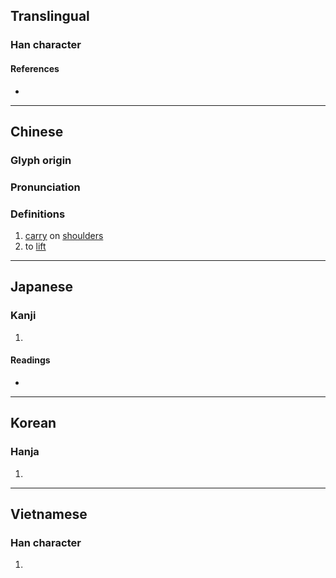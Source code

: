 {{character info/new}}
{{also|摃}}
==Translingual==

===Han character===
{{Han char|rn=64|rad=手|as=03|sn=6|four=51010|canj=QM|ids=⿰扌工}}

====References====
* {{Han ref|kx=0417.230|dkj=11798|dj=0764.150|hdz=31829.030|uh=625B|ud=25179|bh=A6AA|bd=42666}}

----

==Chinese==
{{zh-forms|alt=棡,掆,摃}}

===Glyph origin===
{{Han etym}}

===Pronunciation===
{{zh-pron
|m=káng,gāng
|c=gong1,kong1
|mn=qz,xm,zz:kong/kng
|mn_note=kong - literary; kng - vernacular
|mc=y
|oc=y
|ma=Zh-káng.ogg
|cat=v
}}

===Definitions===
{{zh-hanzi}}

# [[carry]] on [[shoulder]]s
# to [[lift]]

----

==Japanese==

===Kanji===
{{ja-kanji|grade=|rs=手03}}

# {{defn|lang=ja|sort=手03}}

====Readings====
* {{ja-readings|on=[[こう]] (kō)|kun=[[あげる]] (ageru), [[かつぐ]] (katsugu)}}

----

==Korean==

===Hanja===
{{ko-hanja|hangeul=강|eumhun=|rv=gang|mr=kang|y=kang}}

# {{defn|lang=ko|sort=手03}}

----

==Vietnamese==

===Han character===
{{vi-readings|rs=手03|hanviet=[[giăng]], [[giang]], [[căng]], [[dăng]], [[giằng]], [[dàng]], [[giương]], [[gồng]], [[khiêng]]}}

# {{defn|lang=vi|sort=手03}}

{{cln|vi|Han tu}}